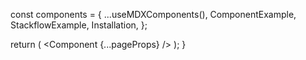 


  const components = {
    ...useMDXComponents(),
    ComponentExample,
    StackflowExample,
    Installation,
  };

  return (
    <MDXProvider components={components}>
      <Component {...pageProps} />
    </MDXProvider>
  );
}

